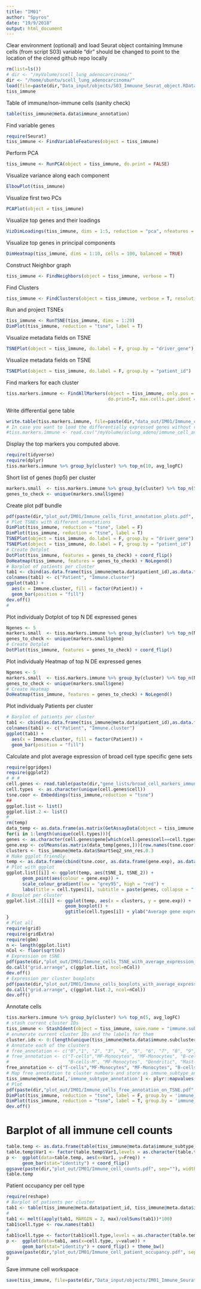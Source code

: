 ```yaml
---
title: "IM01"
author: "Spyros"
date: "19/9/2018"
output: html_document
---
```


Clear environment (optional) and load Seurat object containing Immune cells (from script S03)
variable "dir" should be changed to point to the location of the cloned github repo locally
```r
rm(list=ls())
# dir <- "/myVolume/scell_lung_adenocarcinoma/"
dir <- "/home/ubuntu/scell_lung_adenocarcinoma/"
load(file=paste(dir,"Data_input/objects/S03_Immuune_Seurat_object.RData", sep=""))
tiss_immune
```

Table of immune/non-immune cells (sanity check)
```r
table(tiss_immune@meta.data$immune_annotation)
```

Find variable genes
```r
require(Seurat)
tiss_immune <- FindVariableFeatures(object = tiss_immune)
```

Perform PCA
```r
tiss_immune <- RunPCA(object = tiss_immune, do.print = FALSE)
```
Visualize variance along each component
```r
ElbowPlot(tiss_immune)
```

Visualize first two PCs
```r
PCAPlot(object = tiss_immune)
```

Visualize top genes and their loadings 
```r
VizDimLoadings(tiss_immune, dims = 1:5, reduction = "pca", nfeatures = 10)
```

Visualize top genes in principal components
```r
DimHeatmap(tiss_immune, dims = 1:10, cells = 100, balanced = TRUE)
```
Construct Neighbor graph 
```r
tiss_immune <- FindNeighbors(object = tiss_immune, verbose = T)
```

Find Clusters 
```r
tiss_immune <- FindClusters(object = tiss_immune, verbose = T, resolution = 0.3)
```
Run and project TSNEs
```r
tiss_immune <- RunTSNE(tiss_immune, dims = 1:20)
DimPlot(tiss_immune, reduction = "tsne", label = T)
```

Visualize metadata fields on TSNE 
```r
TSNEPlot(object = tiss_immune, do.label = F, group.by = "driver_gene")
```

Visualize metadata fields on TSNE 
```r
TSNEPlot(object = tiss_immune, do.label = F, group.by = "patient_id")
```


Find markers for each cluster
```r
tiss.markers.immune <- FindAllMarkers(object = tiss_immune, only.pos = TRUE, min.pct = 0.25, thresh.use = 0.25, 
                                      do.print=T, max.cells.per.ident = 500)

```

Write differential gene table
```r
write.table(tiss.markers.immune, file=paste(dir,"data_out/IM01/Immune_cells_DE_genes_among_Seurat_clusters.csv", sep=""))
# In case you want to load the differentially expressed genes without running the FindAllMarkers use : 
#tiss.markers.immune <- read.csv("/myVolume/sclung_adeno/immune_cell_analysis/data_out/181102_Differentially_expressed_genes_all_immune_cells.csv", header=T, sep=" ")
```




Display the top markers you computed above.
```r
require(tidyverse)
require(dplyr)
tiss.markers.immune %>% group_by(cluster) %>% top_n(10, avg_logFC)
```

Short list of genes (top5) per cluster
```r
markers.small  <- tiss.markers.immune %>% group_by(cluster) %>% top_n(5, avg_logFC)
genes_to_check <- unique(markers.small$gene)
```

Create plot pdf bundle
```r
pdf(paste(dir,"plot_out/IM01/Immune_cells_first_annotation_plots.pdf", sep=""),10,10)
# Plot TSNEs with different annotations 
DimPlot(tiss_immune, reduction = "tsne", label = F)
DimPlot(tiss_immune, reduction = "tsne", label = T)
TSNEPlot(object = tiss_immune, do.label = F, group.by = "driver_gene")
TSNEPlot(object = tiss_immune, do.label = F, group.by = "patient_id")
# Create Dotplot 
DotPlot(tiss_immune, features = genes_to_check) + coord_flip()
DoHeatmap(tiss_immune, features = genes_to_check) + NoLegend()
# Barplot of patients per cluster 
tab1 <- cbind(as.data.frame(tiss_immune@meta.data$patient_id),as.data.frame(tiss_immune@meta.data$SmartSeq2_snn_res.0.3))
colnames(tab1) <- c("Patient", "Immune.cluster")
ggplot(tab1) +
  aes(x = Immune.cluster, fill = factor(Patient)) +
  geom_bar(position = "fill")
dev.off()
# 
```

Plot individualy
Dotplot of top N DE expressed genes 
```r
Ngenes <- 5
markers.small  <- tiss.markers.immune %>% group_by(cluster) %>% top_n(Ngenes, avg_logFC)
genes_to_check <- unique(markers.small$gene)
# Create Dotplot 
DotPlot(tiss_immune, features = genes_to_check) + coord_flip()
```

Plot individualy
Heatmap of top N DE expressed genes 
```r
Ngenes <- 5
markers.small  <- tiss.markers.immune %>% group_by(cluster) %>% top_n(Ngenes, avg_logFC)
genes_to_check <- unique(markers.small$gene)
# Create Heatmap
DoHeatmap(tiss_immune, features = genes_to_check) + NoLegend()
```

Plot individualy
Patients per cluster
```r
# Barplot of patients per cluster 
tab1 <- cbind(as.data.frame(tiss_immune@meta.data$patient_id),as.data.frame(tiss_immune@meta.data$SmartSeq2_snn_res.0.3))
colnames(tab1) <- c("Patient", "Immune.cluster")
ggplot(tab1) +
  aes(x = Immune.cluster, fill = factor(Patient)) +
  geom_bar(position = "fill")
```

Calculate and plot average expression of broad cell type specific gene sets 
```r
require(ggridges)
require(ggplot2)
# # # 
cell.genes <- read.table(paste(dir,"gene_lists/broad_cell_markers_immune.csv", sep=""), header=T)
cell.types  <- as.character(unique(cell.genes$cell))
tsne.coor <- Embeddings(tiss_immune,reduction = "tsne")
## 
ggplot.list <- list()
ggplot.list.2 <- list()
# 
rm(temp)
data_temp <- as.data.frame(as.matrix(GetAssayData(object = tiss_immune, slot = "data")))
for(i in 1:length(unique(cell.types))){
genes <- as.character(cell.genes$gene[which(cell.genes$cell==cell.types[i])])
gene.exp <- colMeans(as.matrix(data_temp[genes,]))[row.names(tsne.coor)]
clusters <- tiss_immune@meta.data$SmartSeq2_snn_res.0.3
# Make ggplot friendly 
temp <- as.data.frame(cbind(tsne.coor, as.data.frame(gene.exp), as.data.frame(clusters)))
# Plot with ggplot 
ggplot.list[[i]] <- ggplot(temp, aes(tSNE_1, tSNE_2)) + 
      geom_point(aes(colour = gene.exp)) + 
      scale_colour_gradient(low = "grey95", high = "red") + 
      labs(title = cell.types[i], subtitle = paste(genes, collapse = ", "))
# Boxplot per cluster 
ggplot.list.2[[i]] <- ggplot(temp, aes(x = clusters, y = gene.exp)) + 
                      geom_boxplot() + 
                      ggtitle(cell.types[i]) + ylab("Average gene expression (log)")
}
# Plot all 
require(grid)
require(gridExtra)
require(gbm)
n <- length(ggplot.list)
nCol <- floor(sqrt(n))
# Expression on tSNE
pdf(paste(dir,"plot_out/IM01/Immune_cells_TSNE_with_average_expression_of_cell_markers.pdf", sep=""),15,15)
do.call("grid.arrange", c(ggplot.list, ncol=nCol))
dev.off()
# Expression per cluster boxplots 
pdf(paste(dir,"plot_out/IM01/Immune_cells_boxplots_with_average_expression_of_cell_markers.pdf", sep=""),15,15)
do.call("grid.arrange", c(ggplot.list.2, ncol=nCol))
dev.off()
```


Annotate cells
```r
tiss.markers.immune %>% group_by(cluster) %>% top_n(5, avg_logFC)
# stash current cluster IDs
tiss_immune <- StashIdent(object = tiss_immune, save.name = "immune.subcluster.ids")
# enumerate current cluster IDs and the labels for them
cluster.ids <- 0:(length(unique(tiss_immune@meta.data$immune.subcluster.ids))-1)
# Annotate each of the clusters 
# free_annotation <- c("0","1", "2", "3", "4", "5", "6", "7", "8", "9", "10", "11", "12", "13", "14", "15", "16", "17", "18")
# free_annotation <- c("T-cells","MF-Monocytes", "MF-Monocytes", "B-cells-PB", "Neutrophils", "T-cells", "T-cells", 
#                      "B-cells-M", "MF-Monocytes", "Dendritic", "Mast-cells", "T-cells", "pDCs", "T-cells", "Dendritic", "MF-Monocytes", "MF-Monocytes")
free_annotation <- c("T-cells","MF-Monocytes", "MF-Monocytes", "B-cells-PB", "MF-Monocytes", "Neutrophils", "B-cells-M", "T-cells", "Mast-cells", "MF-Monocytes", "NK-cells", "T-cells", "pDCs", "T-cells", "B-cells-M", "Dendritic")
# Map free annotation to cluster numbers and store as immune_subtype_annotation
tiss_immune@meta.data[,'immune_subtype_annotation'] <- plyr::mapvalues(x = tiss_immune@meta.data$immune.subcluster.ids, from = cluster.ids, to = free_annotation)
# Plot 
pdf(paste(dir,"plot_out/IM01/Immune_cells_free_annotation_on_TSNE.pdf", sep=""),width = 10,height = 10)
DimPlot(tiss_immune, reduction = "tsne", label = F, group.by = 'immune_subtype_annotation')
DimPlot(tiss_immune, reduction = "tsne", label = T, group.by = 'immune_subtype_annotation')
dev.off()
```
# Barplot of all immune cell counts 
```r
table.temp <- as.data.frame(table(tiss_immune@meta.data$immune_subtype_annotation))
table.temp$Var1 <- factor(table.temp$Var1,levels = as.character(table.temp$Var1[order(table.temp$Freq,decreasing=F)]))
p <-  ggplot(data=table.temp, aes(x=Var1, y=Freq)) +
      geom_bar(stat="identity") + coord_flip()
ggsave(paste(dir,"plot_out/IM01/Immune_cell_counts.pdf", sep=""), width = 90, height = 90, units = "mm")
table.temp
```

Patient occupancy per cell type 
```r
require(reshape)
# Barplot of patients per cluster 
tab1 <- table(tiss_immune@meta.data$patient_id, tiss_immune@meta.data$immune_subtype_annotation)
# 
tab1 <- melt((apply(tab1, MARGIN = 2, max)/colSums(tab1))*100)
tab1$cell.type <- row.names(tab1)
# 
tab1$cell.type <- factor(tab1$cell.type,levels = as.character(table.temp$Var1[order(table.temp$Freq,decreasing=F)]))
p <-  ggplot(data=tab1, aes(x=cell.type, y=value)) +
      geom_bar(stat="identity") + coord_flip() + theme_bw()
ggsave(paste(dir,"plot_out/IM01/Immune_cell_patient_occupancy.pdf", sep=""), width = 90, height = 90, units = "mm")
p
```


Save immune cell workspace 
```r
save(tiss_immune, file=paste(dir,"Data_input/objects/IM01_Immune_Seurat_object.RData", sep=""))
```





